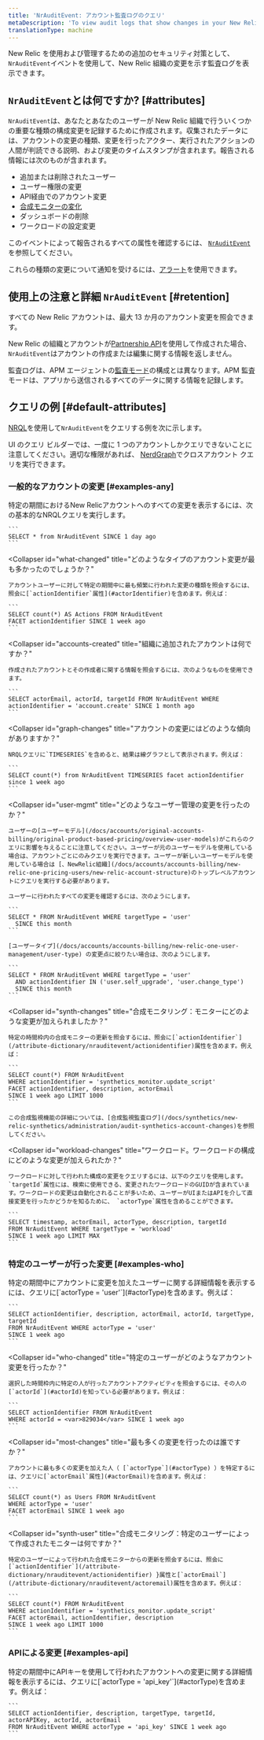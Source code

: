 ```yaml
---
title: 'NrAuditEvent: アカウント監査ログのクエリ'
metaDescription: 'To view audit logs that show changes in your New Relic account for a selected time frame, query the NrAuditLog event.'
translationType: machine
---
```


New Relic を使用および管理するための追加のセキュリティ対策として、 `NrAuditEvent`イベントを使用して、New Relic 組織の変更を示す監査ログを表示できます。

## `NrAuditEvent`とは何ですか? [#attributes]

`NrAuditEvent`は、あなたとあなたのユーザーが New Relic 組織で行ういくつかの重要な種類の構成変更を記録するために作成されます。収集されたデータには、アカウントの変更の種類、変更を行ったアクター、実行されたアクションの人間が判読できる説明、および変更のタイムスタンプが含まれます。報告される情報には次のものが含まれます。

* 追加または削除されたユーザー
* ユーザー権限の変更
* API経由でのアカウント変更
* [合成モニターの変化](/docs/synthetics/new-relic-synthetics/administration/audit-synthetics-account-changes)
* ダッシュボードの削除
* ワークロードの設定変更

このイベントによって報告されるすべての属性を確認するには、 [`NrAuditEvent`](/attribute-dictionary/?event=NrAuditEvent)を参照してください。

これらの種類の変更について通知を受けるには、[アラート](/docs/alerts/new-relic-alerts/getting-started/alerting-new-relic)を使用できます。

## 使用上の注意と詳細 `NrAuditEvent` [#retention]

すべての New Relic アカウントは、最大 13 か月のアカウント変更を照会できます。

New Relic の組織とアカウントが[Partnership API](/docs/new-relic-partnerships/partner-integration-guide/partner-account-maintenance/partner-api)を使用して作成された場合、 `NrAuditEvent`はアカウントの作成または編集に関する情報を返しません。

監査ログは、APM エージェントの[監査モード](/docs/agents/manage-apm-agents/configuration/log-audit-all-data-your-new-relic-agent-transmits)の構成とは異なります。APM 監査モードは、アプリから送信されるすべてのデータに関する情報を記録します。

## クエリの例 [#default-attributes]

[NRQL](/docs/insights/nrql-new-relic-query-language/nrql-resources/nrql-syntax-components-functions#sel-since)を使用して`NrAuditEvent`をクエリする例を次に示します。

UI のクエリ ビルダーでは、一度に 1 つのアカウントしかクエリできないことに注意してください。適切な権限があれば、 [NerdGraph](/docs/apis/nerdgraph/examples/nerdgraph-nrql-tutorial/#cross-account-query)でクロスアカウント クエリを実行できます。

### 一般的なアカウントの変更 [#examples-any]

<CollapserGroup>
  <Collapser
    id="all-changes"
    title="New Relicのアカウントにはどのような変更が加えられていますか？"
  >
    特定の期間におけるNew Relicアカウントへのすべての変更を表示するには、次の基本的なNRQLクエリを実行します。

    ```
    SELECT * from NrAuditEvent SINCE 1 day ago
    ```
  </Collapser>

  <Collapser
    id="what-changed"
    title="どのようなタイプのアカウント変更が最も多かったのでしょうか？"
  >
    アカウントユーザーに対して特定の期間中に最も頻繁に行われた変更の種類を照会するには、照会に[`actionIdentifier`属性](#actorIdentifier)を含めます。例えば：

    ```
    SELECT count(*) AS Actions FROM NrAuditEvent 
    FACET actionIdentifier SINCE 1 week ago
    ```
  </Collapser>

  <Collapser
    id="accounts-created"
    title="組織に追加されたアカウントは何ですか？"
  >
    作成されたアカウントとその作成者に関する情報を照会するには、次のようなものを使用できます。

    ```
    SELECT actorEmail, actorId, targetId FROM NrAuditEvent WHERE actionIdentifier = 'account.create' SINCE 1 month ago
    ```
  </Collapser>

  <Collapser
    id="graph-changes"
    title="アカウントの変更にはどのような傾向がありますか？"
  >
    NRQLクエリに`TIMESERIES`を含めると、結果は線グラフとして表示されます。例えば：

    ```
    SELECT count(*) from NrAuditEvent TIMESERIES facet actionIdentifier since 1 week ago
    ```
  </Collapser>

  <Collapser
    id="user-mgmt"
    title="どのようなユーザー管理の変更を行ったのか？"
  >
    ユーザーの[ユーザーモデル](/docs/accounts/original-accounts-billing/original-product-based-pricing/overview-user-models)がこれらのクエリに影響を与えることに注意してください。ユーザーが元のユーザーモデルを使用している場合は、アカウントごとにのみクエリを実行できます。ユーザーが新しいユーザーモデルを使用している場合は [、NewRelic組織](/docs/accounts/accounts-billing/new-relic-one-pricing-users/new-relic-account-structure)のトップレベルアカウントにクエリを実行する必要があります。

    ユーザーに行われたすべての変更を確認するには、次のようにします。

    ```
    SELECT * FROM NrAuditEvent WHERE targetType = 'user' 
      SINCE this month
    ```

    [ユーザータイプ](/docs/accounts/accounts-billing/new-relic-one-user-management/user-type) の変更点に絞りたい場合は、次のようにします。

    ```
    SELECT * FROM NrAuditEvent WHERE targetType = 'user' 
      AND actionIdentifier IN ('user.self_upgrade', 'user.change_type') 
      SINCE this month
    ```
  </Collapser>

  <Collapser
    id="synth-changes"
    title="合成モニタリング：モニターにどのような変更が加えられましたか？"
  >
    特定の時間枠内の合成モニターの更新を照会するには、照会に[`actionIdentifier`](/attribute-dictionary/nrauditevent/actionidentifier)属性を含めます。例えば：

    ```
    SELECT count(*) FROM NrAuditEvent 
    WHERE actionIdentifier = 'synthetics_monitor.update_script' 
    FACET actionIdentifier, description, actorEmail 
    SINCE 1 week ago LIMIT 1000
    ```

    この合成監視機能の詳細については、[合成監視監査ログ](/docs/synthetics/new-relic-synthetics/administration/audit-synthetics-account-changes)を参照してください。
  </Collapser>

  <Collapser
    id="workload-changes"
    title="ワークロード。ワークロードの構成にどのような変更が加えられたか？"
  >
    ワークロードに対して行われた構成の変更をクエリするには、以下のクエリを使用します。 `targetId`属性には、検索に使用できる、変更されたワークロードのGUIDが含まれています。ワークロードの変更は自動化されることが多いため、ユーザーがUIまたはAPIを介して直接変更を行ったかどうかを知るために、 `actorType`属性を含めることができます。

    ```
    SELECT timestamp, actorEmail, actorType, description, targetId 
    FROM NrAuditEvent WHERE targetType = 'workload' 
    SINCE 1 week ago LIMIT MAX
    ```
  </Collapser>
</CollapserGroup>

### 特定のユーザーが行った変更 [#examples-who]

<CollapserGroup>
  <Collapser
    id="events-users"
    title="どのユーザーがどのようなアカウント変更をしたのか？"
  >
    特定の期間中にアカウントに変更を加えたユーザーに関する詳細情報を表示するには、クエリに[`actorType = 'user'`](#actorType)を含めます。例えば：

    ```
    SELECT actionIdentifier, description, actorEmail, actorId, targetType, targetId 
    FROM NrAuditEvent WHERE actorType = 'user' 
    SINCE 1 week ago
    ```
  </Collapser>

  <Collapser
    id="who-changed"
    title="特定のユーザーがどのようなアカウント変更を行ったか？"
  >
    選択した時間枠内に特定の人が行ったアカウントアクティビティを照会するには、その人の[`actorId`](#actorId)を知っている必要があります。例えば：

    ```
    SELECT actionIdentifier FROM NrAuditEvent 
    WHERE actorId = <var>829034</var> SINCE 1 week ago
    ```
  </Collapser>

  <Collapser
    id="most-changes"
    title="最も多くの変更を行ったのは誰ですか？"
  >
    アカウントに最も多くの変更を加えた人（ [`actorType`](#actorType) ）を特定するには、クエリに[`actorEmail`属性](#actorEmail)を含めます。例えば：

    ```
    SELECT count(*) as Users FROM NrAuditEvent 
    WHERE actorType = 'user' 
    FACET actorEmail SINCE 1 week ago
    ```
  </Collapser>

  <Collapser
    id="synth-user"
    title="合成モニタリング：特定のユーザーによって作成されたモニターは何ですか？"
  >
    特定のユーザーによって行われた合成モニターからの更新を照会するには、照会に[`actionIdentifier`](/attribute-dictionary/nrauditevent/actionidentifier) }属性と[`actorEmail`](/attribute-dictionary/nrauditevent/actoremail)属性を含めます。例えば：

    ```
    SELECT count(*) FROM NrAuditEvent 
    WHERE actionIdentifier = 'synthetics_monitor.update_script' 
    FACET actorEmail, actionIdentifier, description 
    SINCE 1 week ago LIMIT 1000
    ```
  </Collapser>
</CollapserGroup>

### APIによる変更 [#examples-api]

<CollapserGroup>
  <Collapser
    id="events-api-key"
    title="APIキーを使ってどのようなアカウントの変更が行われましたか？"
  >
    特定の期間中にAPIキーを使用して行われたアカウントへの変更に関する詳細情報を表示するには、クエリに[`actorType = 'api_key'`](#actorType)を含めます。例えば：

    ```
    SELECT actionIdentifier, description, targetType, targetId, actorAPIKey, actorId, actorEmail 
    FROM NrAuditEvent WHERE actorType = 'api_key' SINCE 1 week ago
    ```
  </Collapser>
</CollapserGroup>